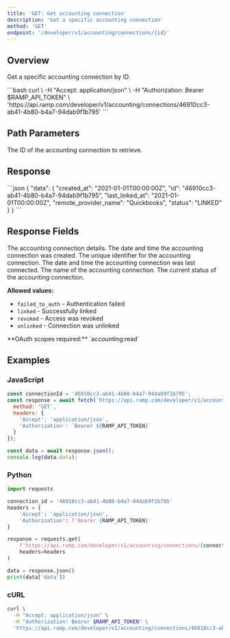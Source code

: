 ```yaml
---
title: 'GET: Get accounting connection'
description: 'Get a specific accounting connection'
method: 'GET'
endpoint: '/developer/v1/accounting/connections/{id}'
---
```


<TableOfContents />

## Overview

Get a specific accounting connection by ID.

<RequestExample>
```bash
curl \
  -H "Accept: application/json" \
  -H "Authorization: Bearer $RAMP_API_TOKEN" \
  'https://api.ramp.com/developer/v1/accounting/connections/46910cc3-ab41-4b80-b4a7-94dab9f1b795'
```
</RequestExample>

## Path Parameters

<ParamField path="id" type="string<uuid>" required>
  The ID of the accounting connection to retrieve.
</ParamField>

## Response

<ResponseExample>
```json
{
  "data": {
    "created_at": "2021-01-01T00:00:00Z",
    "id": "46910cc3-ab41-4b80-b4a7-94dab9f1b795",
    "last_linked_at": "2021-01-01T00:00:00Z",
    "remote_provider_name": "Quickbooks",
    "status": "LINKED"
  }
}
```
</ResponseExample>

## Response Fields

<ResponseField name="data" type="object">
  The accounting connection details.
</ResponseField>

<ResponseField name="data.created_at" type="string<date-time>">
  The date and time the accounting connection was created.
</ResponseField>

<ResponseField name="data.id" type="string<uuid>">
  The unique identifier for the accounting connection.
</ResponseField>

<ResponseField name="data.last_linked_at" type="string<date-time> or null">
  The date and time the accounting connection was last connected.
</ResponseField>

<ResponseField name="data.remote_provider_name" type="string or null">
  The name of the accounting connection.
</ResponseField>

<ResponseField name="data.status" type="string">
  The current status of the accounting connection.
  
  **Allowed values:**
  - `failed_to_auth` - Authentication failed
  - `linked` - Successfully linked
  - `revoked` - Access was revoked
  - `unlinked` - Connection was unlinked
</ResponseField>

<Note>
  **OAuth scopes required:** `accounting:read`
</Note>

## Examples

### JavaScript

```javascript
const connectionId = '46910cc3-ab41-4b80-b4a7-94dab9f1b795';
const response = await fetch(`https://api.ramp.com/developer/v1/accounting/connections/${connectionId}`, {
  method: 'GET',
  headers: {
    'Accept': 'application/json',
    'Authorization': `Bearer ${RAMP_API_TOKEN}`
  }
});

const data = await response.json();
console.log(data.data);
```

### Python

```python
import requests

connection_id = '46910cc3-ab41-4b80-b4a7-94dab9f1b795'
headers = {
    'Accept': 'application/json',
    'Authorization': f'Bearer {RAMP_API_TOKEN}'
}

response = requests.get(
    f'https://api.ramp.com/developer/v1/accounting/connections/{connection_id}',
    headers=headers
)

data = response.json()
print(data['data'])
```

### cURL

```bash
curl \
  -H "Accept: application/json" \
  -H "Authorization: Bearer $RAMP_API_TOKEN" \
  'https://api.ramp.com/developer/v1/accounting/connections/46910cc3-ab41-4b80-b4a7-94dab9f1b795'
``` 